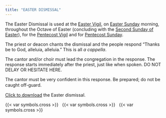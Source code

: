 ```yaml
---
title: "EASTER DISMISSAL"
---
```


::: {.red}
The Easter Dismissal is used at the [Easter Vigil](../holy-week/easter-vigil.qmd), on [Easter Sunday](../easter/easter01.qmd) morning, throughout the Octave of Easter (concluding with the [Second Sunday of Easter](../easter/easter02.qmd)), for the [Pentecost Vigil](../easter/pentecost-vigil.qmd) and for [Pentecost Sunday](../easter/pentecost.qmd).

The priest or deacon chants the dismissal and the people respond “Thanks be
to God, alleluia, alleluia.” This is all *a cappella*.

The cantor and/or choir must lead the congregation in the response. The
response starts immediately after the priest, just like when spoken. DO NOT
DELAY OR HESITATE HERE.

The cantor must be very confident in this response. Be prepared; do not
be caught oﬀ-guard.

<a href="./easter-dismissal.pdf" target="_blank">Click to download</a> the Easter dismissal.
:::

<!-- ```{=html}
<object data="easter_dismissal.pdf#toolbar=0&navpanes=0&scrollbar=0" type="application/pdf" width="100%" height="100%">
    <p>It appears you don't have a PDF plugin for this browser.
    No biggie... you can <a href="easter_dismissal.pdf">click here to download the PDF file.</a></p>
</object>
``` -->

::: {.centered}
{{< var symbols.cross >}} &nbsp; {{< var symbols.cross >}} &nbsp; {{< var symbols.cross >}}
:::
